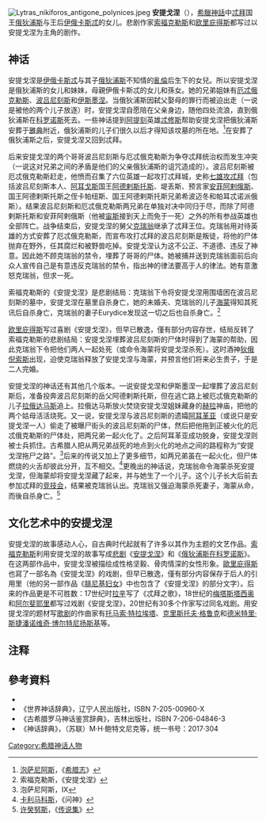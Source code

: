{{noteTA
|T=zh-hans:安提戈涅; zh-hant:安蒂岡妮;
|1=zh-hant:伊底帕斯;zh-hans:俄狄浦斯;
|2=zh-hans:安提戈涅; zh-hant:安蒂岡妮
}}
{{Otheruses|安提戈涅 (消歧义)|subject=俄狄浦斯的女儿安提戈涅|other=安提戈涅一词的其他含义}}
[[File:Lytras_nikiforos_antigone_polynices.jpeg|right]]
'''安提戈涅'''（{{lang-grc|Ἀντιγόνη}}），[[希臘神話|希臘神話]]中[[底比斯_(希臘)|忒拜]]国王[[俄狄浦斯|俄狄浦斯]]与王后[[伊俄卡斯忒|伊俄卡斯忒]]的女儿。悲剧作家[[索福克勒斯|索福克勒斯]]和[[欧里庇得斯|欧里庇得斯]]都写过以安提戈涅为主角的剧作。

==神话==
安提戈涅是[[伊俄卡斯忒|伊俄卡斯忒]]与其子[[俄狄浦斯|俄狄浦斯]]不知情的[[亂倫|亂倫]]后生下的女兒。所以安提戈涅是俄狄浦斯的女儿和妹妹，母親伊俄卡斯忒的女儿和孫女。她的兄弟姐妹有[[厄忒俄克勒斯|厄忒俄克勒斯]]、[[波吕尼刻斯|波吕尼刻斯]]和[[伊斯墨涅|伊斯墨涅]]。当俄狄浦斯因弑父娶母的罪行而被迫出走（一说是被他的两个儿子放逐）时，安提戈涅自愿陪在父亲身边，随他四处流浪，直到俄狄浦斯在[[科罗诺斯|科罗诺斯]]死去。一些神话提到[[阿提刻|阿提刻]]英雄[[忒修斯|忒修斯]]帮助安提戈涅把俄狄浦斯安葬于[[雅典|雅典]]附近，俄狄浦斯的儿子们很久以后才得知该坟墓的所在地。<ref>[[泡萨尼阿斯|泡萨尼阿斯]]，《[[希腊志|希腊志]]》</ref>在安葬了俄狄浦斯之后，安提戈涅又回到忒拜。

后来安提戈涅的两个哥哥波吕尼刻斯与厄忒俄克勒斯为争夺忒拜统治权而发生冲突（一说这对兄弟之间的矛盾是他们的父亲俄狄浦斯的诅咒造成的）。波吕尼刻斯被厄忒俄克勒斯赶走，他愤而召集了六位英雄一起攻打忒拜城，史称[[七雄攻忒拜|七雄攻忒拜]]（包括波吕尼刻斯本人、[[阿耳戈斯|阿耳戈斯]]国王[[阿德剌斯托斯|阿德剌斯托斯]]、堤丢斯、预言家[[安菲阿剌俄斯|安菲阿剌俄斯]]、国王阿德剌斯托斯之侄卡帕纽斯、国王阿德剌斯托斯兄弟希波迈冬和帕耳忒诺派俄斯）。结果波吕尼刻斯和厄忒俄克勒斯两兄弟在单独对决中同归于尽，而除了阿德剌斯托斯和安菲阿剌俄斯（他被[[宙斯|宙斯]]接到天上而免于一死）之外的所有参战英雄也全部阵亡。战争结束后，安提戈涅的舅父[[克瑞翁|克瑞翁]]继承了忒拜王位。克瑞翁用对待英雄的方式安葬了厄忒俄克勒斯，而宣布攻打忒拜的波吕尼刻斯是叛徒，将他的尸体抛弃在野外，任其腐烂和被野兽吃掉。安提戈涅认为这不公正、不道德、违反了神意。因此她不顾克瑞翁的禁令，埋葬了哥哥的尸体。她被捕并送到克瑞翁面前后向众人宣传自己是有意违反克瑞翁的禁令，指出神的律法要高于人的律法。她有意激怒克瑞翁，但求一死。

索福克勒斯的《安提戈涅》是悲剧结局：克瑞翁下令将安提戈涅用围墙困在波吕尼刻斯的墓中，安提戈涅在墓里自杀身亡，她的未婚夫、克瑞翁的儿子[[海蒙|海蒙]]得知其死讯后自杀身亡，克瑞翁的妻子Eurydice发现这一切之后也自杀身亡。<ref>索福克勒斯，《安提戈涅》</ref>

[[欧里庇得斯|欧里庇得斯]]写过喜剧《安提戈涅》，但早已散逸，僅有部分内容存世，结局反转了索福克勒斯的悲剧结局：安提戈涅埋葬波吕尼刻斯的尸体时得到了海蒙的帮助，因此克瑞翁下令把他们两人一起处死（或命令海蒙将安提戈涅杀死）。这时酒神[[狄俄倪索斯|狄俄倪索斯]]出现，迫使克瑞翁释放了安提戈涅与海蒙，并预言他们将来必生贵子，于是二人完婚。

安提戈涅的神话还有其他几个版本。一说安提戈涅和伊斯墨涅一起埋葬了波吕尼刻斯后，准备投奔波吕尼刻斯的岳父阿德剌斯托斯，但在逃亡路上被厄忒俄克勒斯的儿子[[拉俄达马斯|拉俄达马斯]]追上。拉俄达马斯放火焚烧安提戈涅姐妹藏身的[[赫拉|赫拉]]神庙，把他的两个姑母活活烧死。又一说，安提戈涅与波吕尼刻斯的遗孀[[阿耳革亚|阿耳革亚]]（或说只是安提戈涅一人）偷走了被曝尸街头的波吕尼刻斯的尸体，然后把他拖到正被火化的厄忒俄克勒斯的尸体处，把两兄弟一起火化了。之后阿耳革亚成功脱身，安提戈涅则被士兵抓住。古希腊人把从两兄弟战死的地点到火化的地点之间的路程称为“安提戈涅拖尸之路”。<ref>泡萨尼阿斯，IX</ref>后来的传说又加上了更多细节，如两兄弟虽在一起火化，但尸体燃烧的火舌却彼此分开，互不相交。<ref>[[卡利马科斯|卡利马科斯]]，《问神》</ref>更晚出的神话说，克瑞翁命令海蒙杀死安提戈涅，但海蒙却将安提戈涅藏了起来，并与她生了一个儿子。这个儿子长大后前去参加忒拜的[[竞技会|竞技会]]，结果被克瑞翁认出。克瑞翁又强迫海蒙杀死妻子，海蒙从命，而後自杀身亡。<ref>[[许癸努斯|许癸努斯]]，《[[传说集|传说集]]》</ref>

==文化艺术中的安提戈涅==
安提戈涅的故事感动人心，自古典时代起就有了许多以其作为主题的文艺作品。[[索福克勒斯|索福克勒斯]]利用安提戈涅的故事写成[[悲剧|悲剧]]《[[安提戈涅_(索福克勒斯版)|安提戈涅]]》和《[[俄狄浦斯在科罗诺斯|俄狄浦斯在科罗诺斯]]》。在这两部作品中，安提戈涅被描绘成性格坚毅、骨肉情深的女性形象。[[歐里庇得斯|歐里庇得斯]]也寫了一部名為《安提戈涅》的戏剧，但早已散逸，僅有部分内容保存于后人的引用里（他的另一部作品《[[腓尼基妇女|腓尼基妇女]]》中也包含了《安提戈涅》的部分文字）。后来的作品更是不可胜数：17世纪时[[拉辛|拉辛]]写了《忒拜之歌》，18世纪的[[梅塔斯塔西奥|梅塔斯塔西奥]]和[[阿尔斐耶里|阿尔斐耶里]]都写过戏剧《安提戈涅》，20世纪有30多个作家写过同名戏剧。用安提戈涅的题材写[[歌剧|歌剧]]的作曲家有[[托马索·特拉埃塔|托马索·特拉埃塔]]、[[克里斯托夫·格鲁克|克里斯托夫·格鲁克]]和[[德米特里·斯捷潘诺维奇·博尔特尼扬斯基|德米特里·斯捷潘诺维奇·博尔特尼扬斯基]]等。

==注释==
<references/>
==參考資料==
{{Commonscat|Antigone}}
*{{1911}}
*《世界神话辞典》，辽宁人民出版社，ISBN 7-205-00960-X
*《古希腊罗马神话鉴赏辞典》，吉林出版社，ISBN 7-206-04846-3
*《神话辞典》，（苏联）M·H·鲍特文尼克等，统一书号：2017·304 
{{Authority control}}
[[Category:希腊神话人物|Category:希腊神话人物]]